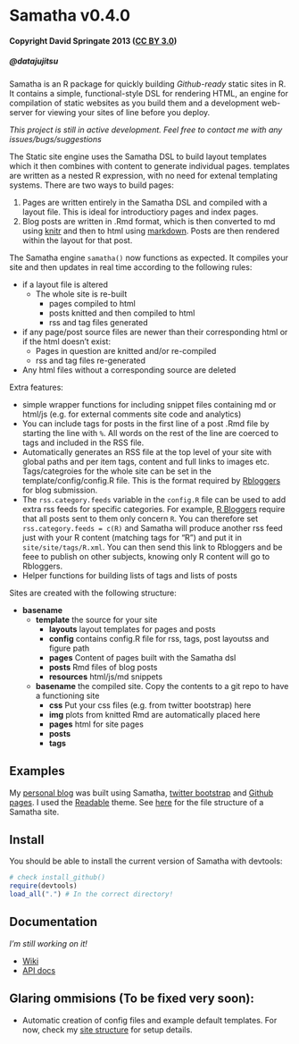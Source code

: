 Samatha v0.4.0
============

#### Copyright David Springate 2013 ([CC BY 3.0](creativecommons.org/licenses/by/3.0))
##### @datajujitsu


Samatha is an R package for quickly building _Github-ready_ static sites in R. It contains a simple, functional-style DSL for rendering HTML, an engine for compilation of static websites as you build them and a development web-server for viewing your sites of line before you deploy. 

*This project is still in active development. Feel free to contact me with any issues/bugs/suggestions*

The Static site engine uses the Samatha DSL to build layout templates which it then combines with content to generate individual pages. templates are written as a nested R expression, with no need for extenal templating systems.
There are two ways to build pages:

1. Pages are written entirely in the Samatha DSL and compiled with a layout file. This is ideal for introductiory pages and index pages.
2. Blog posts are written in .Rmd format, which is then converted to md using [knitr](http://yihui.name/knitr/) and then to html using [markdown](http://cran.r-project.org/web/packages/markdown/index.html). Posts are then rendered within the layout for that post. 

The Samatha engine `samatha()` now functions as expected. It compiles your site and then updates in real time according to the following rules:

* if a layout file is altered
    - The whole site is re-built
        - pages compiled to html
        - posts knitted and then compiled to html
        - rss and tag files generated
* if any page/post source files are newer than their corresponding html or if the html doesn't exist:
    - Pages in question are knitted and/or re-compiled
    - rss and tag files re-generated
* Any html files without a corresponding source are deleted

Extra features:

* simple wrapper functions for including snippet files containing md or html/js (e.g. for external comments site code and analytics)
* You can include tags for posts in the first line of a post .Rmd file by starting the line with `%`. All words on the rest of the line are coerced to tags and included in the RSS file.
* Automatically generates an RSS file at the top level of your site with global paths and per item tags, content and full links to images etc. Tags/categroies for the whole site can be set in the template/config/config.R file.  This is the format required by [Rbloggers](www.rbloggers.com) for blog submission.
* The `rss.category.feeds` variable in the `config.R` file can be used to add extra rss feeds for specific categories.  For example, [R Bloggers](www.rbloggers.com) require that all posts sent to them only concern `R`.  You can therefore set `rss.category.feeds = c(R)` and Samatha will produce another rss feed just with your R content (matching tags for "R") and put it in `site/site/tags/R.xml`.  You can then send this link to Rbloggers and be feee to publish on other subjects, knowing only R content will go to Rbloggers.
* Helper functions for building lists of tags and lists of posts

Sites are created with the following structure:

* __basename__
    - __template__ the source for your site
        - __layouts__ layout templates for pages and posts
        - __config__ contains config.R file for rss, tags, post layoutss and figure path
        - __pages__ Content of pages built with the Samatha dsl
        - __posts__ Rmd files of blog posts
        - __resources__ html/js/md snippets
    - __basename__ the compiled site.  Copy the contents to a git repo to have a functioning site
        - __css__ Put your css files (e.g. from twitter bootstrap) here
        - __img__ plots from knitted Rmd are automatically placed here
        - __pages__ html for site pages
        - __posts__
        - __tags__

## Examples

My [personal blog](http://daspringate.github.io) was built using Samatha, [twitter bootstrap](http://twitter.github.io/bootstrap/) and [Github pages](http://pages.github.com/). I used the [Readable](http://bootswatch.com/readable/) theme. See [here](https://github.com/DASpringate/blog) for the file structure of a Samatha site.

## Install

You should be able to install the current version of Samatha with devtools:

```r
# check install_github()
require(devtools)
load_all(".") # In the correct directory!
```

## Documentation

_I'm still working on it!_

* [Wiki](https://github.com/DASpringate/samatha/wiki/_pages)
* [API docs](https://github.com/DASpringate/samatha/tree/master/man)

## Glaring ommisions (To be fixed very soon):

* Automatic creation of config files and example default templates.  For now, check my [site structure](https://github.com/DASpringate/blog) for setup details.



